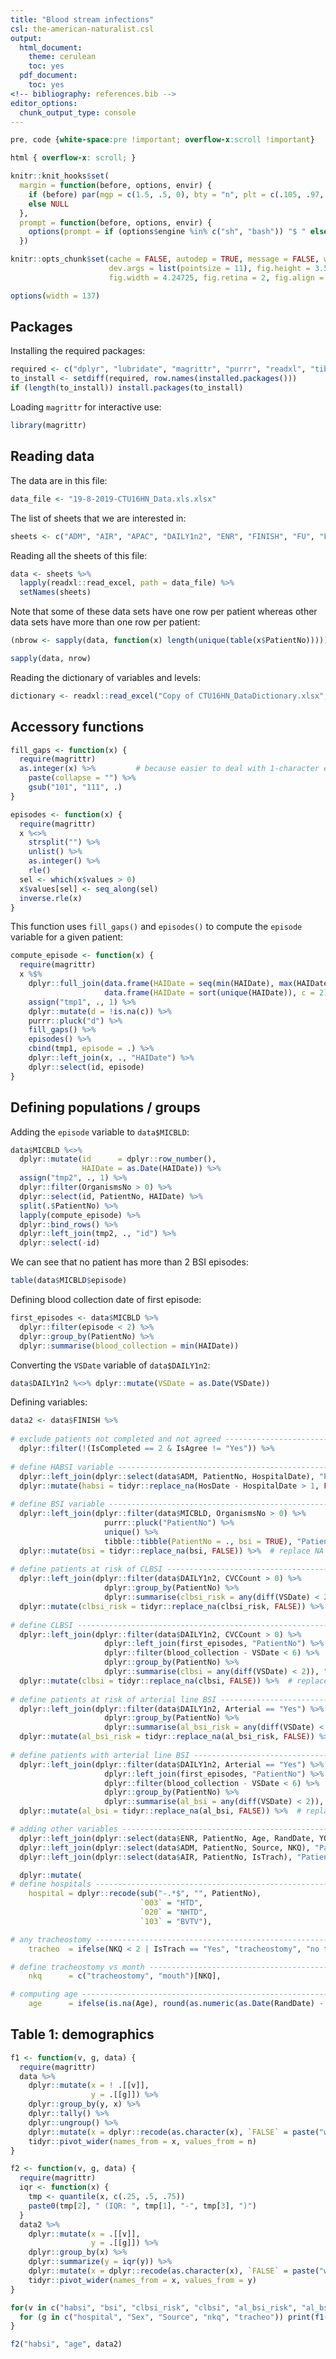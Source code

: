 ```yaml
---
title: "Blood stream infections"
csl: the-american-naturalist.csl
output:
  html_document:
    theme: cerulean
    toc: yes
  pdf_document:
    toc: yes
<!-- bibliography: references.bib -->
editor_options: 
  chunk_output_type: console
---
```


<!--
IMAGES:
Insert them with: ![alt text](image.png)
You can also resize them if needed: convert image.png -resize 50% image.png
If you want to center the image, go through HTML code:
<div style="text-align:center"><img src ="image.png"/></div>

REFERENCES:
For references: Put all the bibTeX references in the file "references.bib"
in the current folder and cite the references as @key or [@key] in the text.
Uncomment the bibliography field in the above header and put a "References"
title wherever you want to display the reference list.

<style type="text/css">
.main-container {
  max-width: 1370px;
  margin-left: auto;
  margin-right: auto;
}
</style>
-->

```css
pre, code {white-space:pre !important; overflow-x:scroll !important}

html { overflow-x: scroll; }
```


```r
knitr::knit_hooks$set(
  margin = function(before, options, envir) {
    if (before) par(mgp = c(1.5, .5, 0), bty = "n", plt = c(.105, .97, .13, .97))
    else NULL
  },
  prompt = function(before, options, envir) {
    options(prompt = if (options$engine %in% c("sh", "bash")) "$ " else "> ")
  })

knitr::opts_chunk$set(cache = FALSE, autodep = TRUE, message = FALSE, warning = FALSE,
                      dev.args = list(pointsize = 11), fig.height = 3.5,
                      fig.width = 4.24725, fig.retina = 2, fig.align = "center")

options(width = 137)
```

## Packages

Installing the required packages:

```r
required <- c("dplyr", "lubridate", "magrittr", "purrr", "readxl", "tibble", "tidyr")
to_install <- setdiff(required, row.names(installed.packages()))
if (length(to_install)) install.packages(to_install)
```

Loading `magrittr` for interactive use:

```r
library(magrittr)
```

## Reading data

The data are in this file:

```r
data_file <- "19-8-2019-CTU16HN_Data.xls.xlsx"
```

The list of sheets that we are interested in:

```r
sheets <- c("ADM", "AIR", "APAC", "DAILY1n2", "ENR", "FINISH", "FU", "FU_DAY90", "MICBLD")
```

Reading all the sheets of this file:

```r
data <- sheets %>%
  lapply(readxl::read_excel, path = data_file) %>% 
  setNames(sheets)
```

Note that some of these data sets have one row per patient whereas other data
sets have more than one row per patient:

```r
(nbrow <- sapply(data, function(x) length(unique(table(x$PatientNo)))))
```

```r
sapply(data, nrow)
```

Reading the dictionary of variables and levels:

```r
dictionary <- readxl::read_excel("Copy of CTU16HN_DataDictionary.xlsx", "Category")
```

## Accessory functions

```r
fill_gaps <- function(x) {
  require(magrittr)
  as.integer(x) %>%         # because easier to deal with 1-character encoding
    paste(collapse = "") %>% 
    gsub("101", "111", .)
}
```

```r
episodes <- function(x) {
  require(magrittr)
  x %<>% 
    strsplit("") %>% 
    unlist() %>% 
    as.integer() %>% 
    rle()
  sel <- which(x$values > 0)
  x$values[sel] <- seq_along(sel)
  inverse.rle(x)
}
```

This function uses `fill_gaps()` and `episodes()` to compute the `episode`
variable for a given patient:

```r
compute_episode <- function(x) {
  require(magrittr)
  x %$% 
    dplyr::full_join(data.frame(HAIDate = seq(min(HAIDate), max(HAIDate), 1), b = 1),
                     data.frame(HAIDate = sort(unique(HAIDate)), c = 2), "HAIDate") %>%
    assign("tmp1", ., 1) %>% 
    dplyr::mutate(d = !is.na(c)) %>% 
    purrr::pluck("d") %>% 
    fill_gaps() %>% 
    episodes() %>% 
    cbind(tmp1, episode = .) %>%
    dplyr::left_join(x, ., "HAIDate") %>% 
    dplyr::select(id, episode)
}
```

## Defining populations / groups

Adding the `episode` variable to `data$MICBLD`:

```r
data$MICBLD %<>% 
  dplyr::mutate(id      = dplyr::row_number(),
                HAIDate = as.Date(HAIDate)) %>% 
  assign("tmp2", ., 1) %>% 
  dplyr::filter(OrganismsNo > 0) %>% 
  dplyr::select(id, PatientNo, HAIDate) %>% 
  split(.$PatientNo) %>% 
  lapply(compute_episode) %>% 
  dplyr::bind_rows() %>% 
  dplyr::left_join(tmp2, ., "id") %>% 
  dplyr::select(-id)
```

We can see that no patient has more than 2 BSI episodes:

```r
table(data$MICBLD$episode)
```

Defining blood collection date of first episode:

```r
first_episodes <- data$MICBLD %>% 
  dplyr::filter(episode < 2) %>%
  dplyr::group_by(PatientNo) %>% 
  dplyr::summarise(blood_collection = min(HAIDate))
```

Converting the `VSDate` variable of `data$DAILY1n2`:

```r
data$DAILY1n2 %<>% dplyr::mutate(VSDate = as.Date(VSDate))
```

Defining variables:

```r
data2 <- data$FINISH %>%
  
# exclude patients not completed and not agreed --------------------------------
  dplyr::filter(!(IsCompleted == 2 & IsAgree != "Yes")) %>% 
  
# define HABSI variable --------------------------------------------------------
  dplyr::left_join(dplyr::select(data$ADM, PatientNo, HospitalDate), "PatientNo") %>%
  dplyr::mutate(habsi = tidyr::replace_na(HosDate - HospitalDate > 1, FALSE)) %>% # replace NA with FALSE
  
# define BSI variable ----------------------------------------------------------
  dplyr::left_join(dplyr::filter(data$MICBLD, OrganismsNo > 0) %>% 
                     purrr::pluck("PatientNo") %>% 
                     unique() %>% 
                     tibble::tibble(PatientNo = ., bsi = TRUE), "PatientNo") %>% 
  dplyr::mutate(bsi = tidyr::replace_na(bsi, FALSE)) %>%  # replace NA with FALSE
  
# define patients at risk of CLBSI ---------------------------------------------
  dplyr::left_join(dplyr::filter(data$DAILY1n2, CVCCount > 0) %>% 
                     dplyr::group_by(PatientNo) %>% 
                     dplyr::summarise(clbsi_risk = any(diff(VSDate) < 2)), "PatientNo") %>% 
  dplyr::mutate(clbsi_risk = tidyr::replace_na(clbsi_risk, FALSE)) %>%  # replace NA with FALSE
  
# define CLBSI -----------------------------------------------------------------
  dplyr::left_join(dplyr::filter(data$DAILY1n2, CVCCount > 0) %>% 
                     dplyr::left_join(first_episodes, "PatientNo") %>% # same as for AL BSI
                     dplyr::filter(blood_collection - VSDate < 6) %>%  # same as for AL BSI
                     dplyr::group_by(PatientNo) %>%                    # same as for AL BSI
                     dplyr::summarise(clbsi = any(diff(VSDate) < 2)), "PatientNo") %>% 
  dplyr::mutate(clbsi = tidyr::replace_na(clbsi, FALSE)) %>%  # replace NA with FALSE
  
# define patients at risk of arterial line BSI ---------------------------------
  dplyr::left_join(dplyr::filter(data$DAILY1n2, Arterial == "Yes") %>% 
                     dplyr::group_by(PatientNo) %>% 
                     dplyr::summarise(al_bsi_risk = any(diff(VSDate) < 2)), "PatientNo") %>% 
  dplyr::mutate(al_bsi_risk = tidyr::replace_na(al_bsi_risk, FALSE)) %>%  # replace NA with FALSE
  
# define patients with arterial line BSI ---------------------------------------
  dplyr::left_join(dplyr::filter(data$DAILY1n2, Arterial == "Yes") %>% 
                     dplyr::left_join(first_episodes, "PatientNo") %>% # same as for CLBSI
                     dplyr::filter(blood_collection - VSDate < 6) %>%  # same as for CLBSI
                     dplyr::group_by(PatientNo) %>%                    # same as for CLBSI
                     dplyr::summarise(al_bsi = any(diff(VSDate) < 2)), "PatientNo") %>% 
  dplyr::mutate(al_bsi = tidyr::replace_na(al_bsi, FALSE)) %>%  # replace NA with FALSE

# adding other variables -------------------------------------------------------
  dplyr::left_join(dplyr::select(data$ENR, PatientNo, Age, RandDate, YOB, Sex), "PatientNo") %>%
  dplyr::left_join(dplyr::select(data$ADM, PatientNo, Source, NKQ), "PatientNo") %>%
  dplyr::left_join(dplyr::select(data$AIR, PatientNo, IsTrach), "PatientNo") %>%

  dplyr::mutate(
# define hospitals -------------------------------------------------------------
    hospital = dplyr::recode(sub("-.*$", "", PatientNo),
                             `003` = "HTD",
                             `020` = "NHTD",
                             `103` = "BVTV"),

# any tracheostomy -------------------------------------------------------------
    tracheo  = ifelse(NKQ < 2 | IsTrach == "Yes", "tracheostomy", "no tracheostomy"),

# define tracheostomy vs month -------------------------------------------------
    nkq      = c("tracheostomy", "mouth")[NKQ],

# computing age ----------------------------------------------------------------
    age      = ifelse(is.na(Age), round(as.numeric(as.Date(RandDate) - lubridate::ymd(paste(YOB, "0101"))) / 365), Age)) # maybe we should consider 1st of July instead?
```

## Table 1: demographics

```r
f1 <- function(v, g, data) {
  require(magrittr)
  data %>% 
    dplyr::mutate(x = ! .[[v]],
                  y = .[[g]]) %>%
    dplyr::group_by(y, x) %>% 
    dplyr::tally() %>% 
    dplyr::ungroup() %>% 
    dplyr::mutate(x = dplyr::recode(as.character(x), `FALSE` = paste("with", toupper(v)), `TRUE` = paste("without", toupper(v)))) %>% 
    tidyr::pivot_wider(names_from = x, values_from = n)
}
```

```r
f2 <- function(v, g, data) {
  require(magrittr)
  iqr <- function(x) {
    tmp <- quantile(x, c(.25, .5, .75))
    paste0(tmp[2], " (IQR: ", tmp[1], "-", tmp[3], ")")
  }
  data2 %>% 
    dplyr::mutate(x = .[[v]],
                  y = .[[g]]) %>%
    dplyr::group_by(x) %>% 
    dplyr::summarize(y = iqr(y)) %>% 
    dplyr::mutate(x = dplyr::recode(as.character(x), `FALSE` = paste("with", toupper(v)), `TRUE` = paste("without", toupper(v)))) %>% 
    tidyr::pivot_wider(names_from = x, values_from = y)
}
```

```r
for(v in c("habsi", "bsi", "clbsi_risk", "clbsi", "al_bsi_risk", "al_bsi")) {
  for (g in c("hospital", "Sex", "Source", "nkq", "tracheo")) print(f1(v, g, data2))
}
```

```r
f2("habsi", "age", data2)
```





